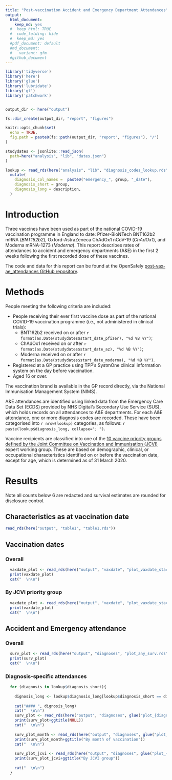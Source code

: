 ```yaml
---
title: "Post-vaccination Accident and Emergency Department Attendances"
output:
  html_document:
    keep_md: yes
  #  keep_html: TRUE
  #  code_folding: hide
  #  keep_md: yes
  #pdf_document: default
  #md_document:
  #   variant: gfm
  #github_document
---
```


```r

library('tidyverse')
library('here')
library('glue')
library('lubridate')
library('gt')
library('patchwork')


output_dir <- here("output")

fs::dir_create(output_dir, "report", "figures")

knitr::opts_chunk$set(
  echo = TRUE,
  fig.path = paste0(fs::path(output_dir, "report", "figures"), "/")
)

studydates <- jsonlite::read_json(
  path=here("analysis", "lib", "dates.json")
)

lookup <- read_rds(here("analysis", "lib", "diagnosis_codes_lookup.rds"))  %>%
  mutate(
    diagnosis_col_names =  paste0("emergency_", group, "_date"),
    diagnosis_short = group,
    diagnosis_long = description,
  )

```

# Introduction

Three vaccines have been used as part of the national COVID-19 vaccination programme in England to date: Pfizer-BioNTech BNT162b2 mRNA (*BNT162b2*), Oxford-AstraZeneca ChAdOx1 nCoV-19 (*ChAdOx1*), and Moderna mRNA-1273 (*Moderna*). This report describes rates of attendances to accident and emergency departments (A&E) in the first 2 weeks following the first recorded dose of these vaccines. 

The code and data for this report can be found at the OpenSafely [post-vax-ae_attendances GitHub repository](https://github.com/opensafely/post-vax-ae-attendances). 


# Methods

People meeting the following criteria are included:

* People receiving their ever first vaccine dose as part of the national COVID-19 vaccination programme (i.e., not administered in clinical trials):
  * BNT162b2 received on or after `r format(as.Date(studydates$start_date_pfizer), "%d %B %Y")`;
  * ChAdOx1 received on or after `r format(as.Date(studydates$start_date_az), "%d %B %Y")`;
  * Moderna received on or after `r format(as.Date(studydates$start_date_moderna), "%d %B %Y")`.
* Registered at a GP practice using TPP's SystmOne clinical information system on the day before vaccination.
* Aged 16 or over.

The vaccination brand is available in the GP record directly, via the National Immunisation Management System (NIMS).

A&E attendances are identified using linked data from the Emergency Care Data Set (ECDS) provided by NHS Digital's Secondary Use Service (SUS), which holds records on all attendances to A&E departments. For each A&E attendance, one or more diagnosis codes are recorded. These have been categorised into `r nrow(lookup)` categories, as follows: `r paste(lookup$diagnosis_long, collapse="; ")`.



Vaccine recipients are classified into one of the [10 vaccine priority groups defined by the Joint Committee on Vaccination and Immunisation (JCVI)](https://assets.publishing.service.gov.uk/government/uploads/system/uploads/attachment_data/file/1007737/Greenbook_chapter_14a_30July2021.pdf#page=12) expert working group. These are based on demographic, clinical, or occupational characteristics identified on or before the vaccination date, except for age, which is determined as of 31 March 2020.




# Results

Note all counts below 6 are redacted and survival estimates are rounded for disclosure control.

## Characteristics as at vaccination date

```r
read_rds(here("output", "table1", "table1.rds"))
```


## Vaccination dates


### Overall
```r
  vaxdate_plot <- read_rds(here("output", "vaxdate", "plot_vaxdate_stack.rds"))
  print(vaxdate_plot)
  cat("  \n\n")
```

### By JCVI priority group

```r
  vaxdate_plot <- read_rds(here("output", "vaxdate", "plot_vaxdate_stack_jcvi.rds"))
  print(vaxdate_plot)
  cat("  \n\n")
```

## Accident and Emergency attendance

### Overall

```r
  surv_plot <- read_rds(here("output", "diagnoses", "plot_any_surv.rds"))
  print(surv_plot)
  cat("  \n\n")
```

### Diagnosis-specific attendances

```r

  for (diagnosis in lookup$diagnosis_short){
    
    dignosis_long <- lookup$diagnosis_long[lookup$diagnosis_short == diagnosis]
    
    cat("#### ", dignosis_long)
    cat("  \n\n")  
    surv_plot <- read_rds(here("output", "diagnoses", glue("plot_{diagnosis}_surv.rds")))
    print(surv_plot+ggtitle(NULL))
    cat("  \n\n")  
    
    surv_plot_month <- read_rds(here("output", "diagnoses", glue("plot_{diagnosis}_surv_month.rds")))
    print(surv_plot_month+ggtitle("By month of vaccination"))
    cat("  \n\n")  
    
    surv_plot_jcvi <- read_rds(here("output", "diagnoses", glue("plot_{diagnosis}_surv_jcvi.rds")))
    print(surv_plot_jcvi+ggtitle("By JCVI group"))
    
    cat("  \n\n")  
  }
  
```





